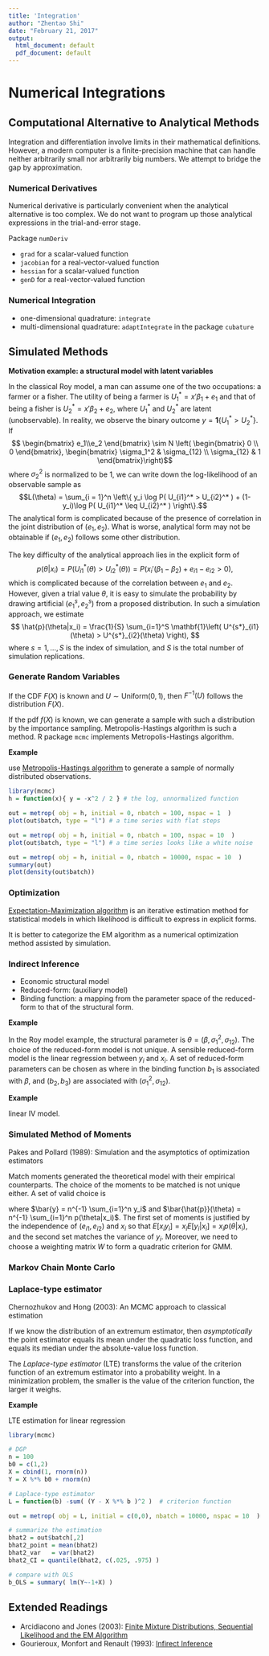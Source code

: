 ```yaml
---
title: 'Integration'
author: "Zhentao Shi"
date: "February 21, 2017"
output:
  html_document: default
  pdf_document: default
---
```




# Numerical Integrations


## Computational Alternative to Analytical Methods

Integration and differentiation involve limits in their mathematical definitions. However, a modern computer is a finite-precision machine that can handle neither arbitrarily small nor arbitrarily big numbers. We attempt to bridge the gap by approximation.

### Numerical Derivatives

Numerical derivative is particularly convenient when the analytical alternative is
too complex. We do not want to program up those analytical expressions in the
trial-and-error stage.

Package `numDeriv`

* `grad` for a scalar-valued function
* `jacobian` for a real-vector-valued function
* `hessian` for a scalar-valued function
* `genD` for a real-vector-valued function


### Numerical Integration

* one-dimensional quadrature: `integrate`
* multi-dimensional quadrature: `adaptIntegrate` in the package `cubature`

## Simulated Methods

**Motivation example: a structural model with latent variables**

In the classical Roy model, a man can assume one of the two occupations: a farmer or a fisher. The utility of being a farmer is $U_1^{*} = x' \beta_1 + e_1$ and that of being a fisher is $U_2^{*} = x' \beta_2 + e_2$, where $U_1^{*}$ and $U_2^{*}$ are latent (unobservable). In reality, we observe the binary outcome $y=\mathbf{1}\{U_1^{*}> U_2^{*}\}$. If
$$
\begin{bmatrix}
e_1\\e_2
\end{bmatrix}
\sim N \left(
\begin{bmatrix}
0 \\ 0
\end{bmatrix},
  \begin{bmatrix}
  \sigma_1^2 & \sigma_{12} \\ \sigma_{12} & 1
  \end{bmatrix}\right)$$
where $\sigma_2^2$ is normalized to be 1, we can write down the log-likelihood of an observable sample as
$$L(\theta) = \sum_{i = 1}^n  \left\{ y_i \log P( U_{i1}^* > U_{i2}^* )
+ (1-y_i)\log P( U_{i1}^* \leq  U_{i2}^* ) \right\}.$$
The analytical form is complicated because of the presence of correlation in the joint distribution of $(e_1, e_2)$. What is worse, analytical form may not be obtainable if $(e_1, e_2)$ follows some other distribution.

The key difficulty of the analytical approach lies in the explicit form of
$$p(\theta|x_i) = P\left( U^*_{i1}(\theta) > U^*_{i2}(\theta) \right)
= P\left( x_i'(\beta_1 - \beta_2) + e_{i1} - e_{i2} > 0 \right), $$
which is complicated because of the correlation between $e_1$ and $e_2$.
However, given a trial value $\theta$, it is easy to simulate the probability by drawing artificial $(e^s_1, e^s_2)$ from a proposed distribution. In such a simulation approach, we estimate
$$
\hat{p}(\theta|x_i) = \frac{1}{S} \sum_{i=1}^S \mathbf{1}\left( U^{s*}_{i1}(\theta) > U^{s*}_{i2}(\theta) \right),
$$
where $s=1,\ldots,S$ is the index of simulation, and $S$ is the total number of simulation replications.

### Generate Random Variables

If the CDF $F(X)$ is known and $U\sim \mathrm{Uniform}(0,1)$, then $F^{-1}(U)$ follows the distribution $F(X)$.

If the pdf $f(X)$ is known, we can generate a sample with such a distribution by the importance sampling.
Metropolis-Hastings algorithm is such a method.
R package `mcmc` implements Metropolis-Hastings algorithm.

**Example**

use [Metropolis-Hastings algorithm](https://en.wikipedia.org/wiki/Metropolis%E2%80%93Hastings_algorithm) to generate a sample of normally distributed observations.
```r
library(mcmc)
h = function(x){ y = -x^2 / 2 } # the log, unnormalized function

out = metrop( obj = h, initial = 0, nbatch = 100, nspac = 1  )
plot(out$batch, type = "l") # a time series with flat steps

out = metrop( obj = h, initial = 0, nbatch = 100, nspac = 10  )
plot(out$batch, type = "l") # a time series looks like a white noise

out = metrop( obj = h, initial = 0, nbatch = 10000, nspac = 10  )
summary(out)
plot(density(out$batch))
```


### Optimization

[Expectation-Maximization algorithm](http://en.wikipedia.org/wiki/Expectation%E2%80%93maximization_algorithm) is an iterative estimation method for statistical models in which likelihood is difficult to express in explicit forms.

It is better to categorize the EM algorithm as a numerical optimization method assisted by simulation.

### Indirect Inference

* Economic structural model
* Reduced-form: (auxiliary model)
* Binding function: a mapping from the parameter space of the reduced-form to that
of the structural form.

**Example**

In the Roy model example, the structural parameter is $\theta = (\beta, \sigma_1^2, \sigma_{12} )$. The choice of the reduced-form model is not unique.
A sensible reduced-form model is the linear regression between $y_i$ and $x_i$.
A set of reduced-form parameters can be chosen as
\begin{eqnarray}
b_1 & = & (X'X)^{-1}X'y \\
b_2 & = & n^{-1}\sum_{y_i=1} (y_i - x_i' b_1)^2 = n^{-1}\sum_{y_i=1} (1 - x_i' b_1)^2  \\
b_2 & = & n^{-1}\sum_{y_i=0} (y_i - x_i' b_1)^2 = n^{-1}\sum_{y_i=0} (x_i' b_1)^2
\end{eqnarray}
where in the binding function $b_1$ is associated with $\beta$, and $(b_2,b_3)$ are associated with $(\sigma_1^2,\sigma_{12})$.

**Example**

linear IV model.

### Simulated Method of Moments

Pakes and Pollard (1989): Simulation and the asymptotics of optimization estimators

Match moments generated the theoretical model with their empirical counterparts. The choice of the moments to be matched is not unique either. A set of valid choice is

\begin{eqnarray}
n^{-1} \sum_{i=1}^n x_i (y_i - \hat{p}(\theta | x_i)) & \approx & 0\\
n^{-1} \sum_{i=1}^n (y_i - \bar{y})^2 - \bar{\hat{p}}(\theta) (1- \bar{\hat{p}}(\theta)) & \approx & 0\\
n^{-1} \sum_{i=1}^n (x_i - \bar{x} ) (y_i - \hat{p}(\theta | x_i))^2 & \approx &  0
\end{eqnarray}

where $\bar{y} = n^{-1} \sum_{i=1}^n y_i$ and
$\bar{\hat{p}}(\theta) = n^{-1} \sum_{i=1}^n p(\theta|x_i)$.
The first set of moments is justified by the independence of $(e_{i1}, e_{i2})$ and $x_i$ so that $E[x_i y_i] = x_i E[y_i | x_i] = x_i p(\theta|x_i)$, and the second set matches the variance of $y_i$.
Moreover, we need to choose a weighting matrix $W$ to form a quadratic criterion for GMM.




### Markov Chain Monte Carlo

### Laplace-type estimator

Chernozhukov and Hong (2003): An MCMC approach to classical estimation


If we know the distribution of an extremum estimator, then *asymptotically* the point estimator equals its mean under the quadratic loss function, and equals its median under the absolute-value loss function.

The *Laplace-type estimator* (LTE) transforms the value of the criterion function of an extremum estimator into a probability weight. In a minimization problem, the smaller is the value of the criterion function, the larger it weighs.

**Example**

LTE estimation for linear regression

```r
library(mcmc)

# DGP
n = 100
b0 = c(1,2)
X = cbind(1, rnorm(n))
Y = X %*% b0 + rnorm(n)

# Laplace-type estimator
L = function(b) -sum( (Y - X %*% b )^2 )  # criterion function

out = metrop( obj = L, initial = c(0,0), nbatch = 10000, nspac = 10  )

# summarize the estimation
bhat2 = out$batch[,2]
bhat2_point = mean(bhat2)
bhat2_var   = var(bhat2)
bhat2_CI = quantile(bhat2, c(.025, .975) )

# compare with OLS
b_OLS = summary( lm(Y~-1+X) )
```





## Extended Readings

* Arcidiacono and Jones (2003): [Finite Mixture Distributions, Sequential Likelihood and the EM Algorithm](http://www.jstor.org/stable/1555527?seq=1#page_scan_tab_contents)
* Gourieroux, Monfort and Renault (1993): [Infirect Inference](http://onlinelibrary.wiley.com/doi/10.1002/jae.3950080507/abstract)
